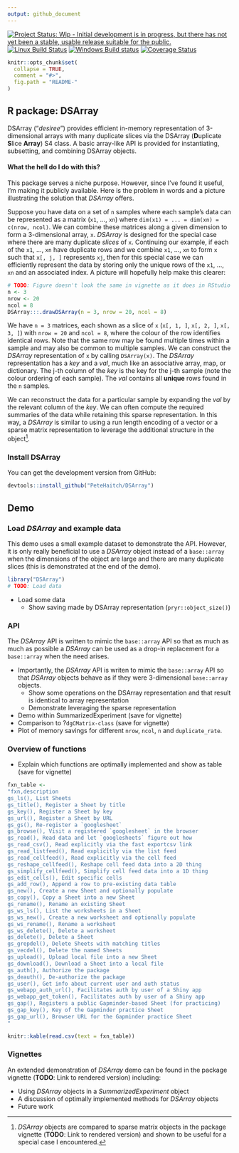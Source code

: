 ```yaml
---
output: github_document
---
```


<!-- README.md is generated from README.Rmd. Please edit that file -->

[![Project Status: Wip - Initial development is in progress, but there has not yet been a stable, usable release suitable for the public.](http://www.repostatus.org/badges/0.1.0/wip.svg)](http://www.repostatus.org/#wip)
[![Linux Build Status](https://travis-ci.org/PeteHaitch/DSArray.svg?branch=master)](https://travis-ci.org/PeteHaitch/DSArray)
[![Windows Build status](https://ci.appveyor.com/api/projects/status/github/PeteHaitch/DSArray?svg=true)](https://ci.appveyor.com/project/PeteHaitch/DSArray)
[![Coverage Status](https://img.shields.io/codecov/c/github/PeteHaitch/DSArray/master.svg)](https://codecov.io/github/PeteHaitch/DSArray?branch=master)

```r
knitr::opts_chunk$set(
  collapse = TRUE,
  comment = "#>",
  fig.path = "README-"
)
```

R package: DSArray
---

DSArray ("_desiree_") provides efficient in-memory representation of 
3-dimensional arrays with many duplicate slices via the DSArray (**D**uplicate 
**S**lice **Array**) S4 class. A basic array-like API is provided for 
instantiating, subsetting, and combining DSArray objects.

#### What the hell do I do with this?

This package serves a niche purpose. However, since I've found it useful, I'm making it publicly available. Here is the problem in words and a picture illustrating the solution that _DSArray_ offers.

Suppose you have data on a set of `n` samples where each sample's data can be represented as a matrix (`x1`, ..., `xn`) where `dim(x1) = ... = dim(xn) = c(nrow, ncol)`. We can combine these matrices along a given dimension to form a 3-dimensional array, `x`. _DSArray_ is designed for the special case where there are many duplicate _slices_ of `x`. Continuing our example, if each of the `x1`, ..., `xn` have duplicate rows and we combine `x1`, ..., `xn` to form `x` such that `x[, j, ]` represents `xj`, then for this special case we can efficiently represent the data by storing only the unique rows of the `x1`, ..., `xn` and an associated index. A picture will hopefully help make this clearer:

```r
# TODO: Figure doesn't look the same in vignette as it does in RStudio
n <- 3
nrow <- 20
ncol = 8
DSArray:::.drawDSArray(n = 3, nrow = 20, ncol = 8)
```

We have `n = 3` matrices, each shown as a slice of `x` (`x[, 1, ]`, `x[, 2, ]`, `x[, 3, ]`) with `nrow = 20` and `ncol = 8`, where the colour of the row identifies identical rows. Note that the same row may be found multiple times within a sample and may also be common to multiple samples. We can construct the _DSArray_ representation of `x` by calling `DSArray(x)`. The _DSArray_ representation has a _key_ and a _val_, much like an associative array, map, or dictionary. The j-th column of the _key_ is the key for the j-th sample (note the colour ordering of each sample). The _val_ contains all __unique__ rows found in the `n` samples.

We can reconstruct the data for a particular sample by expanding the _val_ by the relevant column of the _key_. We can often compute the required summaries of the data while retaining this sparse representation. In this way, a _DSArray_ is similar to using a run length encoding of a vector or a sparse matrix representation to leverage the additional structure in the object[^sparse_matrix].

[^sparse_matrix]: _DSArray_ objects are compared to sparse matrix objects in the package vignette (__TODO__: Link to rendered version) and shown to be useful for a special case I encountered.
  
### Install DSArray

You can get the development version from GitHub:

```r
devtools::install_github("PeteHaitch/DSArray")
```

## Demo

### Load _DSArray_ and example data

This demo uses a small example dataset to demonstrate the API. However, it is only really beneficial to use a _DSArray_ object instead of a `base::array` when the dimensions of the object are large and there are many duplicate slices (this is demonstrated at the end of the demo).

```r
library("DSArray")
# TODO: Load data
```

- Load some data
  - Show saving made by DSArray representation (`pryr::object_size()`)

### API

The _DSArray_ API is written to mimic the `base::array` API so that as much as much as possible a _DSArray_ can be used as a drop-in replacement for a `base::array` when the need arises.


- Importantly, the _DSArray_ API is writen to mimic the `base::array` API so that _DSArray_ objects behave as if they were 3-dimensional `base::array` objects.
  - Show some operations on the DSArray representation and that result is identical to array representation
  - Demonstrate leveraging the sparse representation
- Demo within SummarizedExperiment (save for vignette)
- Comparison to ?`dgCMatrix-class` (save for vignette)
- Plot of memory savings for different `nrow`, `ncol`, `n` and `duplicate_rate`.

### Overview of functions

- Explain which functions are optimally implemented and show as table (save for vignette)

```r
fxn_table <-
"fxn,description
gs_ls(), List Sheets
gs_title(), Register a Sheet by title
gs_key(), Register a Sheet by key
gs_url(), Register a Sheet by URL
gs_gs(), Re-register a `googlesheet`
gs_browse(), Visit a registered `googlesheet` in the browser
gs_read(), Read data and let `googlesheets` figure out how
gs_read_csv(), Read explicitly via the fast exportcsv link
gs_read_listfeed(), Read explicitly via the list feed
gs_read_cellfeed(), Read explicitly via the cell feed
gs_reshape_cellfeed(), Reshape cell feed data into a 2D thing
gs_simplify_cellfeed(), Simplify cell feed data into a 1D thing
gs_edit_cells(), Edit specific cells
gs_add_row(), Append a row to pre-existing data table
gs_new(), Create a new Sheet and optionally populate
gs_copy(), Copy a Sheet into a new Sheet
gs_rename(), Rename an existing Sheet
gs_ws_ls(), List the worksheets in a Sheet
gs_ws_new(), Create a new worksheet and optionally populate
gs_ws_rename(), Rename a worksheet
gs_ws_delete(), Delete a worksheet
gs_delete(), Delete a Sheet
gs_grepdel(), Delete Sheets with matching titles
gs_vecdel(), Delete the named Sheets 
gs_upload(), Upload local file into a new Sheet
gs_download(), Download a Sheet into a local file
gs_auth(), Authorize the package
gs_deauth(), De-authorize the package
gs_user(), Get info about current user and auth status
gs_webapp_auth_url(), Facilitates auth by user of a Shiny app
gs_webapp_get_token(), Facilitates auth by user of a Shiny app
gs_gap(), Registers a public Gapminder-based Sheet (for practicing)
gs_gap_key(), Key of the Gapminder practice Sheet
gs_gap_url(), Browser URL for the Gapminder practice Sheet
"
```

```r
knitr::kable(read.csv(text = fxn_table))
```

### Vignettes

An extended demonstration of _DSArray_ demo can be found in the package vignette (__TODO__: Link to rendered version) including:

- Using _DSArray_ objects in a _SummarizedExperiment_ object
- A discussion of optimally implemented methods for _DSArray_ objects
- Future work

